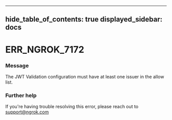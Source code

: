 

---
hide_table_of_contents: true
displayed_sidebar: docs
---


# ERR_NGROK_7172

### Message
The JWT Validation configuration must have at least one issuer in the allow list.

<ErrorDetails />



### Further help
If you're having trouble resolving this error, please reach out to [support@ngrok.com](mailto:support@ngrok.com?subject=Help%20with%20ERR_NGROK_7172)

